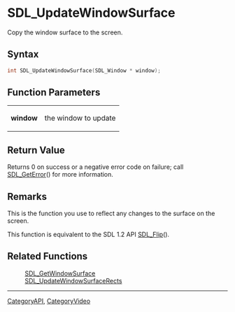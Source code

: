 = SDL_UpdateWindowSurface =

Copy the window surface to the screen.

== Syntax ==

<syntaxhighlight lang='c'>
int SDL_UpdateWindowSurface(SDL_Window * window);
</syntaxhighlight>

== Function Parameters ==

{|
|'''window'''
|the window to update
|}

== Return Value ==

Returns 0 on success or a negative error code on failure; call
[[SDL_GetError]]() for more information.



== Remarks ==

This is the function you use to reflect any changes to the surface on the
screen.

This function is equivalent to the SDL 1.2 API [[SDL_Flip]]().

== Related Functions ==

:[[SDL_GetWindowSurface]]
:[[SDL_UpdateWindowSurfaceRects]]

----
[[CategoryAPI]], [[CategoryVideo]]


